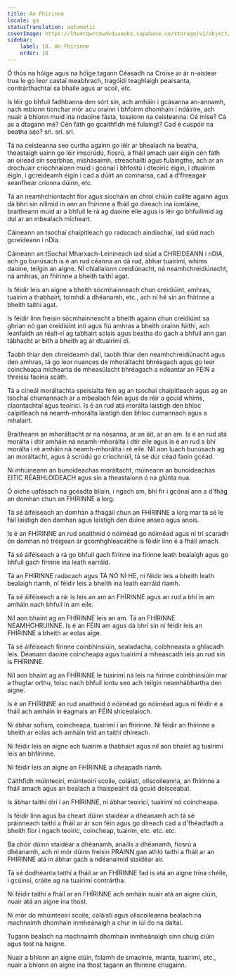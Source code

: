 ```yaml
---
title: An Fhírinne
locale: ga
statusTranslation: automatic
coverImage: https://lhvmrqwrcowdvduuaukz.supabase.co/storage/v1/object/public/strapi-uploads/small_cover-educacion-fundamental.webp-2d51a7828a2b1309555be27f7e2a61a0.webp
sidebar:
    label: 18. An Fhírinne
    order: 18
---
```

Ó thús na hóige agus na hóige tagann Céasadh na Croise ar ár n-aistear trua le go leor castaí meabhrach, tragóidí teaghlaigh pearsanta, contrárthachtaí sa bhaile agus ar scoil, etc.

Is léir go bhfuil fadhbanna den sórt sin, ach amháin i gcásanna an-annamh, nach mbíonn tionchar mór acu orainn i bhfoirm dhomhain i ndáiríre, ach nuair a bhíonn muid ina ndaoine fásta, tosaíonn na ceisteanna: Cé mise? Cá as a dtagann mé? Cén fáth go gcaithfidh mé fulaingt? Cad é cuspóir na beatha seo? srl. srl. srl.

Tá na ceisteanna seo curtha againn go léir ar bhealach na beatha, theastaigh uainn go léir imscrúdú, fiosrú, a fháil amach uair éigin cén fáth an oiread sin searbhas, míshásaimh, streachailtí agus fulaingthe, ach ar an drochuair críochnaíonn muid i gcónaí i bhfostú i dteoiric éigin, i dtuairim éigin, i gcreideamh éigin i cad a dúirt an comharsa, cad a d'fhreagair seanfhear críonna dúinn, etc.

Tá an neamhchiontacht fíor agus síocháin an chroí chiúin caillte againn agus dá bhrí sin nílimid in ann an fhírinne a fháil go díreach ina iomláine, braitheann muid ar a bhfuil le rá ag daoine eile agus is léir go bhfuilimid ag dul ar an mbealach mícheart.

Cáineann an tsochaí chaipitleach go radacach aindiachaí, iad siúd nach gcreideann i nDia.

Cáineann an tSochaí Mharxach-Leiníneach iad siúd a CHREIDEANN i nDIA, ach go bunúsach is é an rud céanna an dá rud, ábhar tuairimí, whims daoine, teilgin an aigne. NÍ chiallaíonn creidiúnacht, ná neamhchreidiúnacht, ná amhras, an fhírinne a bheith taithí agat.

Is féidir leis an aigne a bheith sócmhainneach chun creidiúint, amhras, tuairim a thabhairt, toimhdí a dhéanamh, etc., ach ní hé sin an fhírinne a bheith taithí agat.

Is féidir linn freisin sócmhainneacht a bheith againn chun creidiúint sa ghrian nó gan creidiúint inti agus fiú amhras a bheith orainn fúithi, ach leanfaidh an réalt-rí ag tabhairt solais agus beatha do gach a bhfuil ann gan tábhacht ar bith a bheith ag ár dtuairimí di.

Taobh thiar den chreideamh dall, taobh thiar den neamhchreidiúnacht agus den amhras, tá go leor nuances de mhoráltacht bhréagach agus go leor coincheapa míchearta de mheasúlacht bhréagach a ndéantar an FÉIN a threisiú faoina scáth.

Tá a cineál moráltachta speisialta féin ag an tsochaí chaipitleach agus ag an tsochaí chumannach ar a mbealach féin agus de réir a gcuid whims, claontachtaí agus teoiricí. Is é an rud atá morálta laistigh den bhloc caipitleach ná neamh-mhorálta laistigh den bhloc cumannach agus a mhalairt.

Braitheann an mhoráltacht ar na nósanna, ar an áit, ar an am. Is é an rud atá morálta i dtír amháin ná neamh-mhorálta i dtír eile agus is é an rud a bhí morálta i ré amháin ná neamh-mhorálta i ré eile. Níl aon luach bunúsach ag an moráltacht, agus á scrúdú go críochnúil, tá sé dúr céad faoin gcéad.

Ní mhúineann an bunoideachas moráltacht, múineann an bunoideachas EITIC RÉABHLÓIDEACH agus sin a theastaíonn ó na glúnta nua.

Ó oíche uafásach na gcéadta bliain, i ngach am, bhí fir i gcónaí ann a d'fhág an domhan chun an FHÍRINNE a lorg.

Tá sé áiféiseach an domhan a fhágáil chun an FHÍRINNE a lorg mar tá sé le fáil laistigh den domhan agus laistigh den duine anseo agus anois.

Is é an FHÍRINNE an rud anaithnid ó nóiméad go nóiméad agus ní trí scaradh ón domhan nó tréigean ár gcomhghleacaithe is féidir linn é a fháil amach.

Tá sé áiféiseach a rá go bhfuil gach fírinne ina fírinne leath bealaigh agus go bhfuil gach fírinne ina leath earráid.

Tá an FHÍRINNE radacach agus TÁ NÓ NÍ HE, ní féidir leis a bheith leath bealaigh riamh, ní féidir leis a bheith ina leath earráid riamh.

Tá sé áiféiseach a rá: is leis an am an FHÍRINNE agus an rud a bhí in am amháin nach bhfuil in am eile.

Níl aon bhaint ag an FHÍRINNE leis an am. Tá an FHÍRINNE NEAMHCHRUINNE. Is é an FÉIN am agus dá bhrí sin ní féidir leis an FHÍRINNE a bheith ar eolas aige.

Tá sé áiféiseach fírinne coinbhinsiúin, sealadacha, coibhneasta a ghlacadh leis. Déanann daoine coincheapa agus tuairimí a mheascadh leis an rud sin is FHÍRINNE.

Níl aon bhaint ag an FHÍRINNE le tuairimí ná leis na fírinne coinbhinsiúin mar a thugtar orthu, toisc nach bhfuil iontu seo ach teilgin neamhábhartha den aigne.

Is é an FHÍRINNE an rud anaithnid ó nóiméad go nóiméad agus ní féidir é a fháil ach amháin in éagmais an FÉIN shíceolaíoch.

Ní ábhar sofism, coincheapa, tuairimí í an fhírinne. Ní féidir an fhírinne a bheith ar eolas ach amháin tríd an taithí dhíreach.

Ní féidir leis an aigne ach tuairim a thabhairt agus níl aon bhaint ag tuairimí leis an bhfírinne.

Ní féidir leis an aigne an FHÍRINNE a cheapadh riamh.

Caithfidh múinteoirí, múinteoirí scoile, coláistí, ollscoileanna, an fhírinne a fháil amach agus an bealach a thaispeáint dá gcuid deisceabal.

Is ábhar taithí dírí í an FHÍRINNE, ní ábhar teoiricí, tuairimí nó coincheapa.

Is féidir linn agus ba cheart dúinn staidéar a dhéanamh ach tá sé práinneach taithí a fháil ar ár son féin agus go díreach cad a d'fhéadfadh a bheith fíor i ngach teoiric, coincheap, tuairim, etc. etc. etc.

Ba chóir dúinn staidéar a dhéanamh, anailís a dhéanamh, fiosrú a dhéanamh, ach ní mór dúinn freisin PRÁINN gan athló taithí a fháil ar an FHÍRINNE atá in ábhar gach a ndéanaimid staidéar air.

Tá sé dodhéanta taithí a fháil ar an FHÍRINNE fad is atá an aigne trína chéile, i gcúinsí, cráite ag na tuairimí contrártha.

Ní féidir taithí a fháil ar an FHÍRINNE ach amháin nuair atá an aigne ciúin, nuair atá an aigne ina thost.

Ní mór do mhúinteoirí scoile, coláistí agus ollscoileanna bealach na machnaimh dhomhain inmheánaigh a chur in iúl do na daltaí.

Tugann bealach na machnaimh dhomhain inmheánaigh sinn chuig ciúin agus tost na haigne.

Nuair a bhíonn an aigne ciúin, folamh de smaointe, mianta, tuairimí, etc., nuair a bhíonn an aigne ina thost tagann an fhírinne chugainn.

